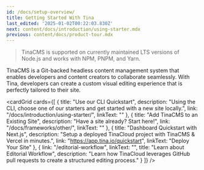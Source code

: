 ```yaml
---
id: /docs/setup-overview/
title: Getting Started With Tina
last_edited: '2025-01-02T00:22:03.830Z'
next: content/docs/introduction/using-starter.mdx
previous: content/docs/product-tour.mdx
---
```


> TinaCMS is supported on currently maintained LTS versions of Node.js and works with NPM, PNPM, and Yarn.

TinaCMS is a Git-backed headless content management system that enables developers and content creators to collaborate seamlessly. With Tina, developers can create a custom visual editing experience that is perfectly tailored to their site.

<cardGrid
  cards={[
    {
      title: "Use our CLI Quickstart",
      description:
        "Using the CLI, choose one of our starters and get started with a new site locally.",
      link: "/docs/introduction/using-starter/",
      linkText: ""
    },
    {
      title: "Add TinaCMS to an Existing Site",
      description: "Have a site already? Start here!",
      link: "/docs/frameworks/other/",
      linkText: ""
    },
    {
      title: "Dashboard Quickstart with Next.js",
      description:
        "Setup a deployed TinaCloud project with TinaCMS & Vercel in minutes.",
      link: "https://app.tina.io/quickstart",
      linkText: "Deploy Your Site"
    },
    {
      link: "/editorial-workflow",
      linkText: "",
      title: "Learn about Editorial Workflow",
      description:
        "Learn how TinaCloud leverages GitHub pull requests to create a structured editing process."
    }
  ]}
/>
